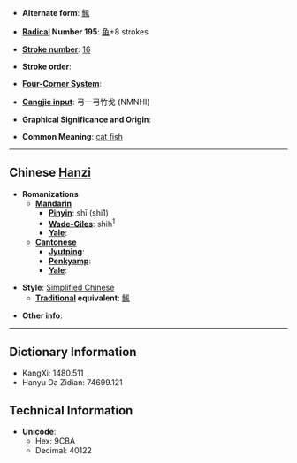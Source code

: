 * '''Alternate form''': [[鯴]]

* '''[[Wiktionary:Chinese radical index| Radical]] Number 195''': [[Wiktionary:Chinese radical index 鱼|鱼]]+8 strokes

* '''[[Wiktionary:Chinese total strokes index|Stroke number]]''': [[Wiktionary:Chinese total strokes index 16|16]]

* '''Stroke order''': 

* '''[[Wiktionary:Chinese four corner index|Four-Corner System]]''': 

* '''[[Wiktionary:Chinese Cangjie index|Cangjie input]]''': 弓一弓竹戈 (NMNHI)

* '''Graphical Significance and Origin''': 

* '''Common Meaning''': [[cat fish]]

----

== Chinese [[Hanzi]] ==

* '''Romanizations'''
** '''[[Mandarin]]'''
*** '''[[Pinyin]]''': shī (shi1)
*** '''[[Wade-Giles]]''': shih<sup>1</sup>
*** '''[[Yale]]''': 
** '''[[Cantonese]]'''
*** '''[[Jyutping]]''':
*** '''[[Penkyamp]]''': 
*** '''[[Yale]]''': 

* '''Style''': [[Simplified Chinese]] 
** '''[[Traditional Chinese|Traditional]] equivalent''': [[鯴]]

* '''Other info''': 

----

== Dictionary Information ==

* KangXi: 1480.511
* Hanyu Da Zidian: 74699.121

== Technical Information ==

* '''Unicode''':
** Hex: 9CBA
** Decimal: 40122